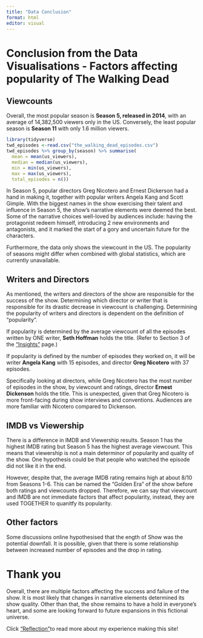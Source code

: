 ```yaml
---
title: "Data Conclusion"
format: html
editor: visual
---
```


# Conclusion from the Data Visualisations - Factors affecting popularity of The Walking Dead 

## Viewcounts
Overall, the most popular season is **Season 5, released in 2014**, with an average of 14,382,500 viewers only in the US. Conversely, the least popular season is **Season 11** with only 1.6 million viewers. 

```r
library(tidyverse)
twd_episodes <-read.csv("the_walking_dead_episodes.csv")
twd_episodes %>% group_by(season) %>% summarise(
  mean = mean(us_viewers),
  median = median(us_viewers),
  min = min(us_viewers),
  max = max(us_viewers),
  total_episodes = n())
```

In Season 5, popular directors Greg Nicotero and Ernest Dickerson had a hand in making it, together with popular writers Angela Kang and Scott Gimple. With the biggest names in the show exercising their talent and influence in Season 5, the show's narrative elements were deemed the best. Some of the narrative choices well-loved by audiences include: having the protagonist redeem himself, introducing 2 new environments and antagonists, and it marked the start of a gory and uncertain future for the characters.

Furthermore, the data only shows the viewcount in the US. The popularity of seasons might differ when combined with global statistics, which are currently unavailable. 

## Writers and Directors

As mentioned, the writers and directors of the show are responsible for the success of the show. Determining which director or writer that is responsible for its drastic decrease in viewcount is challenging. Determining the popularity of writers and directors is dependent on the definition of "popularity".

If popularity is determined by the average viewcount of all the episodes written by ONE writer, **Seth Hoffman** holds the title. (Refer to Section 3 of the ["Insights"](https://nadia-irdina.github.io/nadia-irdina-local.github.io/insights.html) page.)

If popularity is defined by the number of episodes they worked on, it will be writer **Angela Kang** with 15 episodes, and director **Greg Nicotero** with 37 episodes. 

Specifically looking at directors, while Greg Nicotero has the most number of episodes in the show, by viewcount and ratings, director **Ernest Dickenson** holds the title. This is unexpected, given that Greg Nicotero is more front-facing during show interviews and conventions. Audiences are more familiar with Nicotero compared to Dickenson. 

## IMDB vs Viewership

There is a difference in IMDB and Viewership results. Season 1 has the highest IMDB rating but Season 5 has the highest average viewcount. This means that viewership is not a main determinor of popularity and quality of the show. One hypothesis could be that people who watched the episode did not like it in the end. 

However, despite that, the average IMDB rating remains high at about 8/10 from Seasons 1-6. This can be named the "Golden Era" of the show before both ratings and viewcounts dropped. Therefore, we can say that viewcount and IMDB are not immediate factors that affect popularity, instead, they are used TOGETHER to quanitfy its popularity. 

## Other factors

Some discussions online hypothesised that the ength of Show was the potential downfall. It is possible, given that there is some relationship between increased number of episodes and the drop in rating. 

# Thank you
Overall, there are multiple factors affecting the success and failure of the show. It is most likely that changes in narrative elements determined its show quality. Other than that, the show remains to have a hold in everyone's heart, and some are looking forward to future expansions in this fictional universe. 

Click ["Reflection"](https://nadia-irdina.github.io/nadia-irdina-local.github.io/Reflection.html)to read more about my experience making this site!